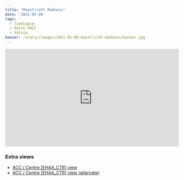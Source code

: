 ```yaml
---
title: "Maastricht Madness"
date: '2021-05-09'
tags:
  - Timelapse
  - Dutch VACC
  - Vatsim
banner: /static/images/2021-05-09-maastricht-madness/banner.jpg
---
```


<iframe width="560" height="315" src="https://www.youtube-nocookie.com/embed/hPLZRuHAfrU" title="YouTube video player" frameborder="0" allow="accelerometer; autoplay; clipboard-write; encrypted-media; gyroscope; picture-in-picture" allowfullscreen></iframe>

### Extra views
- [ACC / Centre [EHAA_CTR] view](https://youtu.be/jlZHmcbUyCs)
- [ACC / Centre [EHAA_CTR] view (alternate)](https://youtu.be/RP_5WL6AIfM)